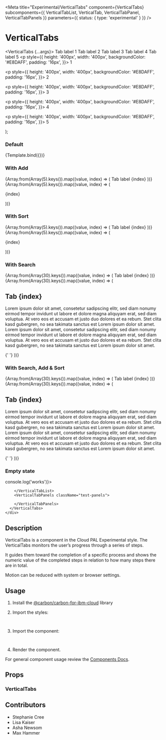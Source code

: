 
<Meta
  title="Experimental/VerticalTabs"
  component={VerticalTabs}
  subcomponents={{ VerticalTabList, VerticalTab, VerticalTabPanel, VerticalTabPanels }}
  parameters={{ status: { type: 'experimental' } }}
/>

# VerticalTabs

  <VerticalTabs {...args}>
    <VerticalTabList withSort={false} aria-label="vertical-tab-list">
      <VerticalTab index={0} secondaryLabel="Label">Tab label 1</VerticalTab>
      <VerticalTab index={1} secondaryLabel="Label">Tab label 2</VerticalTab>
      <VerticalTab index={2} secondaryLabel="Label">Tab label 3</VerticalTab>
      <VerticalTab index={3} secondaryLabel="Label">Tab label 4</VerticalTab>
      <VerticalTab index={4} secondaryLabel="Label">Tab label 5</VerticalTab>
    </VerticalTabList>
    <VerticalTabPanels >
      <VerticalTabPanel>
        <p
          style={{
            height: '400px',
            width: '400px',
            backgroundColor: '#E8DAFF',
            padding: '16px',
          }}>
          1
        </p>
      </VerticalTabPanel>
      <VerticalTabPanel>
        <p
          style={{
            height: '400px',
            width: '400px',
            backgroundColor: '#E8DAFF',
            padding: '16px',
          }}>
          2
        </p>
      </VerticalTabPanel>
      <VerticalTabPanel>
        <p
          style={{
            height: '400px',
            width: '400px',
            backgroundColor: '#E8DAFF',
            padding: '16px',
          }}>
          3
        </p>
      </VerticalTabPanel>
      <VerticalTabPanel>
        <p
          style={{
            height: '400px',
            width: '400px',
            backgroundColor: '#E8DAFF',
            padding: '16px',
          }}>
          4
        </p>
      </VerticalTabPanel>
      <VerticalTabPanel>
        <p
          style={{
            height: '400px',
            width: '400px',
            backgroundColor: '#E8DAFF',
            padding: '16px',
          }}>
          5
        </p>
      </VerticalTabPanel>
    </VerticalTabPanels>
  </VerticalTabs>
);

### Default

<Canvas>
  <Story name="Default">{Template.bind({})}</Story>
</Canvas>

### With Add

<Canvas>
  <Story name="With Add">
    <VerticalTabs>
      <VerticalTabList withAdd withSort={false} aria-label="test">
        {Array.from(Array(5).keys()).map((value, index) => (
          <VerticalTab secondaryLabel="foo" index={index}>
            Tab label {index}
          </VerticalTab>
        ))}
      </VerticalTabList>
      <VerticalTabPanels className="test-panels">
        {Array.from(Array(5).keys()).map((value, index) => (
          <VerticalTabPanel index={index}>
            <p
              style={{
                height: '400px',
                width: '400px',
                backgroundColor: '#E8DAFF',
                padding: '16px',
              }}>
              {index}
            </p>
          </VerticalTabPanel>
        ))}
      </VerticalTabPanels>
    </VerticalTabs>
  </Story>
</Canvas>

### With Sort

<Canvas>
  <Story name="With Sort">
    <VerticalTabs>
      <VerticalTabList withSort aria-label="test">
        {Array.from(Array(5).keys()).map((value, index) => (
          <VerticalTab secondaryLabel="foo" index={index}>
            Tab label {index}
          </VerticalTab>
        ))}
      </VerticalTabList>
      <VerticalTabPanels className="test-panels">
        {Array.from(Array(5).keys()).map((value, index) => (
          <VerticalTabPanel index={index}>
            <p
              style={{
                height: '400px',
                width: '400px',
                backgroundColor: '#E8DAFF',
                padding: '16px',
              }}>
              {index}
            </p>
          </VerticalTabPanel>
        ))}
      </VerticalTabPanels>
    </VerticalTabs>
  </Story>
</Canvas>

### With Search

<Canvas>
  <Story name="With Search">
    <div style={{ maxHeight: '400px', display: 'flex' }}>
      <VerticalTabs>
        <VerticalTabList withSearch aria-label="test">
          {Array.from(Array(30).keys()).map((value, index) => (
            <VerticalTab
              secondaryLabel="foo"
              index={index}
              statusIndicator="success">
              Tab label {index}
            </VerticalTab>
          ))}
        </VerticalTabList>
        <VerticalTabPanels className="test-panels">
          {Array.from(Array(30).keys()).map((value, index) => (
            <VerticalTabPanel index={index}>
              <p
                style={{
                  backgroundColor: '#E8DAFF',
                  padding: '16px',
                }}>
                <h2>Tab {index}</h2>
                <p>
                  Lorem ipsum dolor sit amet, consetetur sadipscing elitr, sed
                  diam nonumy eirmod tempor invidunt ut labore et dolore magna
                  aliquyam erat, sed diam voluptua. At vero eos et accusam et
                  justo duo dolores et ea rebum. Stet clita kasd gubergren, no
                  sea takimata sanctus est Lorem ipsum dolor sit amet. Lorem
                  ipsum dolor sit amet, consetetur sadipscing elitr, sed diam
                  nonumy eirmod tempor invidunt ut labore et dolore magna
                  aliquyam erat, sed diam voluptua. At vero eos et accusam et
                  justo duo dolores et ea rebum. Stet clita kasd gubergren, no
                  sea takimata sanctus est Lorem ipsum dolor sit amet.
                </p>
              </p>{' '}
            </VerticalTabPanel>
          ))}
        </VerticalTabPanels>
      </VerticalTabs>
    </div>
  </Story>
</Canvas>

### With Search, Add & Sort

<Canvas>
  <Story name="With Search, Add & Sort">
    <div style={{ maxHeight: '400px', display: 'flex' }}>
      <VerticalTabs>
        <VerticalTabList withSearch withAdd withSort aria-label="test">
          {Array.from(Array(30).keys()).map((value, index) => (
            <VerticalTab
              secondaryLabel="foo"
              index={index}
              disabled
              statusIndicator="success">
              Tab label {index}
            </VerticalTab>
          ))}
        </VerticalTabList>
        <VerticalTabPanels className="test-panels">
          {Array.from(Array(30).keys()).map((value, index) => (
            <VerticalTabPanel index={index}>
              <p
                style={{
                  backgroundColor: '#E8DAFF',
                  padding: '16px',
                }}>
                <h2>Tab {index}</h2>
                <p>
                  Lorem ipsum dolor sit amet, consetetur sadipscing elitr, sed
                  diam nonumy eirmod tempor invidunt ut labore et dolore magna
                  aliquyam erat, sed diam voluptua. At vero eos et accusam et
                  justo duo dolores et ea rebum. Stet clita kasd gubergren, no
                  sea takimata sanctus est Lorem ipsum dolor sit amet. Lorem
                  ipsum dolor sit amet, consetetur sadipscing elitr, sed diam
                  nonumy eirmod tempor invidunt ut labore et dolore magna
                  aliquyam erat, sed diam voluptua. At vero eos et accusam et
                  justo duo dolores et ea rebum. Stet clita kasd gubergren, no
                  sea takimata sanctus est Lorem ipsum dolor sit amet.
                </p>
              </p>{' '}
            </VerticalTabPanel>
          ))}
        </VerticalTabPanels>
      </VerticalTabs>
    </div>
  </Story>
</Canvas>

### Empty state

<Canvas>
  <Story name="Empty state">
    <div style={{ height: '400px', display: 'flex' }}>
      <VerticalTabs>
        <VerticalTabList withSearch withAdd WithSort aria-label="test" onAdd={()=>console.log('works')}>
          
        </VerticalTabList>
        <VerticalTabPanels className="test-panels">
          
        </VerticalTabPanels>
      </VerticalTabs>
    </div>
  </Story>
</Canvas>

## Description

VerticalTabs is a component in the Cloud PAL Experimental style. The
VerticalTabs monitors the user’s progress through a series of steps.

It guides them toward the completion of a specific process and shows the numeric
value of the completed steps in relation to how many steps there are in total.

Motion can be reduced with system or browser settings.

## Usage

1.  Install the
    [@carbon/carbon-for-ibm-cloud](https://pages.github.ibm.com/cdai-design/cloud-pal/cloudpal-guidance/cloudpal-v2/migration-guides/#installing-and-using-the-new-packages)
    library
2.  Import the styles:

    ```js
    @import '@carbon/carbon-for-ibm-cloud/components/VerticalTabs/styles';
    ```

3.  Import the component:

    ```js
    import { VerticalTabs } from '@carbon/carbon-for-ibm-cloud/components';
    ```

4.  Render the component.

For general component usage review the
[Components Docs](https://pages.github.ibm.com/ibmcloud/pal/development-guidelines/components/overview).

## Props

### VerticalTabs
<ArgsTable of={VerticalTabs} />

## Contributors

- Stephanie Cree
- Lisa Kaiser
- Asha Newsom
- Max Hammer
